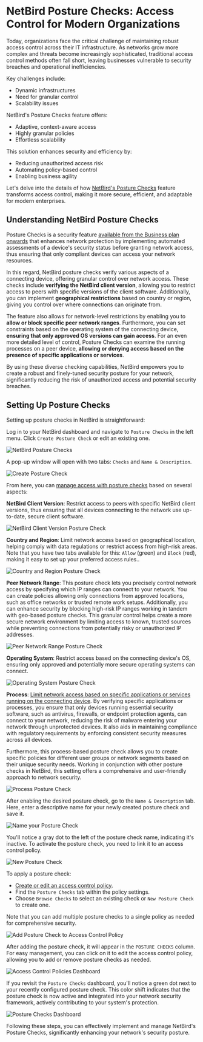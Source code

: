 # NetBird Posture Checks: Access Control for Modern Organizations

Today, organizations face the critical challenge of maintaining robust access control across their IT infrastructure. As networks grow more complex and threats become increasingly sophisticated, traditional access control methods often fall short, leaving businesses vulnerable to security breaches and operational inefficiencies.

Key challenges include:

* Dynamic infrastructures
* Need for granular control
* Scalability issues

NetBird's Posture Checks feature offers:

* Adaptive, context-aware access
* Highly granular policies
* Effortless scalability

This solution enhances security and efficiency by:

* Reducing unauthorized access risk
* Automating policy-based control
* Enabling business agility

Let's delve into the details of how [NetBird's Posture Checks](https://docs.netbird.io/how-to/manage-posture-checks) feature transforms access control, making it more secure, efficient, and adaptable for modern enterprises.

## Understanding NetBird Posture Checks

Posture Checks is a security feature [available from the Business plan onwards](https://netbird.io/pricing) that enhances network protection by implementing automated assessments of a device's security status before granting network access, thus ensuring that only compliant devices can access your network resources.

In this regard, NetBird posture checks verify various aspects of a connecting device, offering granular control over network access. These checks include **verifying the NetBird client version**, allowing you to restrict access to peers with specific versions of the client software. Additionally, you can implement **geographical restrictions** based on country or region, giving you control over where connections can originate from.

The feature also allows for network-level restrictions by enabling you to **allow or block specific peer network ranges**. Furthermore, you can set constraints based on the operating system of the connecting device, **ensuring that only approved OS versions can gain access**. For an even more detailed level of control, Posture Checks can examine the running processes on a peer device, **allowing or denying access based on the presence of specific applications or services**.

By using these diverse checking capabilities, NetBird empowers you to create a robust and finely-tuned security posture for your network, significantly reducing the risk of unauthorized access and potential security breaches.

## Setting Up Posture Checks

Setting up posture checks in NetBird is straightforward:

Log in to your NetBird dashboard and navigate to `Posture Checks` in the left menu. Click `Create Posture Check` or edit an existing one.

![NetBird Posture Checks](/NetBird/Posture%20Checks/assets/posture-checks-01.png)

A pop-up window will open with two tabs: `Checks` and `Name & Description`.

![Create Posture Check](/NetBird/Posture%20Checks/assets/posture-checks-02.png)

From here, you can [manage access with posture checks](https://docs.netbird.io/how-to/manage-posture-checks) based on several aspects:

**NetBird Client Version**: Restrict access to peers with specific NetBird client versions, thus ensuring that all devices connecting to the network use up-to-date, secure client software.

![NetBird Client Version Posture Check](/NetBird/Posture%20Checks/assets/posture-checks-03.png)

**Country and Region**: Limit network access based on geographical location, helping comply with data regulations or restrict access from high-risk areas. Note that you have two tabs available for this: `Allow` (green) and `Block` (red), making it easy to set up your preferred access rules..

![Country and Region Posture Check](/NetBird/Posture%20Checks/assets/posture-checks-04.png)

**Peer Network Range**: This posture check lets you precisely control network access by specifying which IP ranges can connect to your network. You can create policies allowing only connections from approved locations, such as office networks or trusted remote work setups. Additionally, you can enhance security by blocking high-risk IP ranges working in tandem with geo-based posture checks. This granular control helps create a more secure network environment by limiting access to known, trusted sources while preventing connections from potentially risky or unauthorized IP addresses.

![Peer Network Range Posture Check](/NetBird/Posture%20Checks/assets/posture-checks-05.png)

**Operating System**: Restrict access based on the connecting device's OS, ensuring only approved and potentially more secure operating systems can connect.

![Operating System Posture Check](/NetBird/Posture%20Checks/assets/posture-checks-06.png)

**Process**: [Limit network access based on specific applications or services running on the connecting device](https://netbird.io/knowledge-hub/limit-network-access-based-on-running-processes). By verifying specific applications or processes, you ensure that only devices running essential security software, such as antivirus, firewalls, or endpoint protection agents, can connect to your network, reducing the risk of malware entering your network through unprotected devices. It also aids in maintaining compliance with regulatory requirements by enforcing consistent security measures across all devices. 

Furthermore, this process-based posture check allows you to create specific policies for different user groups or network segments based on their unique security needs. Working in conjunction with other posture checks in NetBird, this setting offers a comprehensive and user-friendly approach to network security.

![Process Posture Check](/NetBird/Posture%20Checks/assets/posture-checks-07.png)

After enabling the desired posture check, go to the `Name & Description` tab. Here, enter a descriptive name for your newly created posture check and save it. 

![Name your Posture Check](/NetBird/Posture%20Checks/assets/posture-checks-08.png)

You'll notice a gray dot to the left of the posture check name, indicating it's inactive. To activate the posture check, you need to link it to an access control policy. 

![New Posture Check](/NetBird/Posture%20Checks/assets/posture-checks-09.png)

To apply a posture check:

* [Create or edit an access control policy](https://docs.netbird.io/how-to/manage-network-access).
* Find the `Posture Checks` tab within the policy settings.
* Choose `Browse Checks` to select an existing check or `New Posture Check` to create one.

Note that you can add multiple posture checks to a single policy as needed for comprehensive security.

![Add Posture Check to Access Control Policy](/NetBird/Posture%20Checks/assets/posture-checks-10.png)

After adding the posture check, it will appear in the `POSTURE CHECKS` column. For easy management, you can click on it to edit the access control policy, allowing you to add or remove posture checks as needed.

![Access Control Policies Dashboard](/NetBird/Posture%20Checks/assets/posture-checks-11.png)

If you revisit the `Posture Checks` dashboard, you'll notice a green dot next to your recently configured posture check. This color shift indicates that the posture check is now active and integrated into your network security framework, actively contributing to your system's protection.

![Posture Checks Dashboard](/NetBird/Posture%20Checks/assets/posture-checks-12.png)

Following these steps, you can effectively implement and manage NetBird's Posture Checks, significantly enhancing your network's security posture.